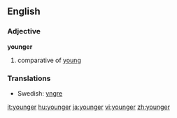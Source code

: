 ==English==
===Adjective===
'''younger'''
# comparative of [[young]]

===Translations===
*Swedish: [[yngre]]

[[it:younger]]
[[hu:younger]]
[[ja:younger]]
[[vi:younger]]
[[zh:younger]]